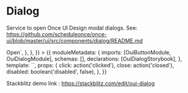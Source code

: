 
<Meta title="Dialog" />

# Dialog

Service to open Once UI Design modal dialogs. See: https://github.com/scheduleonce/once-ui/blob/master/ui/src/components/dialog/README.md

<Canvas>
  <Story
    name="regular"
    height="300px"
    parameters={{
      docs: {
        source: {
          code: `<button oui-button (click)="openDialog()">Open</button>`,
        },
      },
    }}
  >
    {{
      moduleMetadata: {
        imports: [OuiButtonModule, OuiDialogModule],
        schemas: [],
        declarations: [OuiDialogStorybook],
      },
      template: `<oui-dialog-storybook [disabled]="disabled" (click)="click($event)" (close)="close($event)"></oui-dialog-storybook>`,
      props: {
        click: action('clicked'),
        close: action('closed'),
        disabled: boolean('disabled', false),
      },
    }}
  </Story>
</Canvas>

Stackblitz demo link : https://stackblitz.com/edit/oui-dialog

<ArgsTable of={OuiDialog} />
